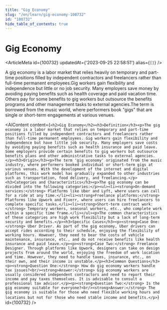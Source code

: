 ```yaml
---
title: "Gig Economy"
slug: "/en/learn/gig-economy-100732"
id: "100732"
hide_table_of_contents: true
---
```



# Gig Economy

<ArticleMeta id={100732} updatedAt={'2023-09-25 22:58:51'} alias={`[]`} />
<div className='border-solid border-b border-t-0 my-4 border-[var(--ifm-color-gray-300)]' />

A gig economy is a labor market that relies heavily on temporary and part-time positions filled by independent contractors and freelancers rather than full-time permanent employees.Gig workers gain flexibility and independence but little or no job security. Many employers save money by avoiding paying benefits such as health coverage and paid vacation time. Others pay for some benefits to gig workers but outsource the benefits programs and other management tasks to external agencies.The term is borrowed from the music world, where performers book "gigs" that are single or short-term engagements at various venues.

<AIContent content={`<h2>Gig Economy</h2><h3>Definition</h3><p>The gig economy is a labor market that relies on temporary and part-time positions filled by independent contractors and freelancers rather than full-time permanent employees. Gig workers gain flexibility and independence but have little job security. Many employers save costs by avoiding paying benefits such as health insurance and paid leave. Some employers provide certain benefits to gig workers but outsource benefits plans and other administrative tasks to external agencies.</p><h3>Origin</h3><p>The term 'gig economy' originated from the music industry, where performers booked individual or short-term gigs at various venues. With the development of the internet and digital platforms, this work model has gradually expanded to other industries such as transportation, food delivery, and freelancing.</p><h3>Categories and Characteristics</h3><p>The gig economy can be divided into the following categories:</p><ul><li><strong>On-demand services:</strong> Platforms like Uber and Lyft, where users can call for a ride at any time.</li><li><strong>Freelance platforms:</strong> Platforms like Upwork and Fiverr, where users can hire freelancers to complete specific tasks.</li><li><strong>Short-term contract work:</strong> Temporary workers, seasonal workers, etc., who complete work within a specific time frame.</li></ul><p>The common characteristics of these categories are high work flexibility but a lack of long-term security and benefits.</p><h3>Specific Cases</h3><p><strong>Case One:</strong> Uber Driver. As part of the gig economy, Uber drivers can accept rides according to their schedule, enjoying the flexibility of working hours. However, they need to bear the costs of vehicle maintenance, insurance, etc., and do not receive benefits like health insurance and paid leave.</p><p><strong>Case Two:</strong> Freelance Designer. Through platforms like Upwork, designers can take on design projects from around the world, enjoying the freedom of work location and time. However, they need to handle taxes, insurance, etc., on their own, and their income is unstable.</p><h3>Common Questions</h3><p><strong>Question One:</strong> How do gig economy workers handle tax issues?<br/><strong>Answer:</strong> Gig economy workers are usually considered independent contractors and need to report their income and pay taxes themselves. It is advisable to consult a professional tax advisor.</p><p><strong>Question Two:</strong> Is the gig economy suitable for everyone?<br/><strong>Answer:</strong> The gig economy is suitable for those who need flexible working hours and locations but not for those who need stable income and benefits.</p>`} id={100732} />
